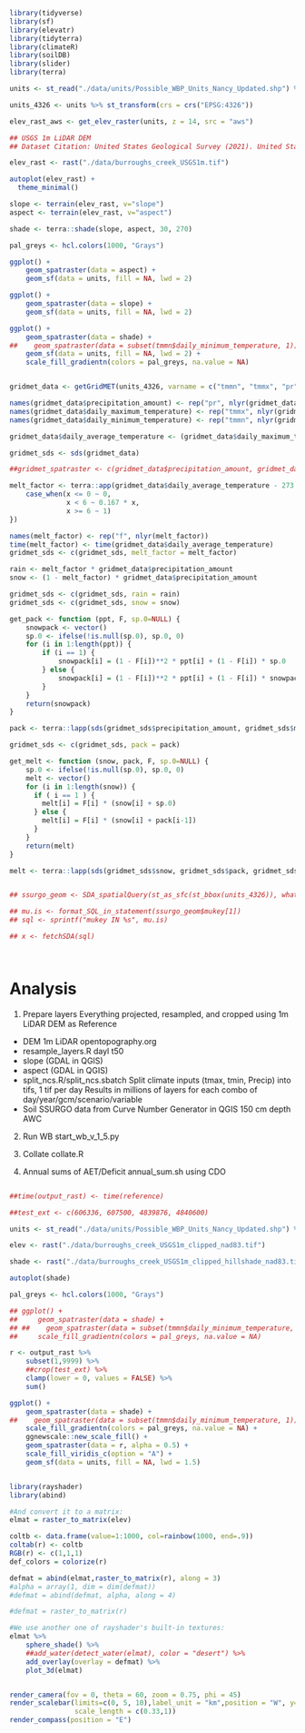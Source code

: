 ```r
library(tidyverse)
library(sf)
library(elevatr)
library(tidyterra)
library(climateR)
library(soilDB)
library(slider)
library(terra)

units <- st_read("./data/units/Possible_WBP_Units_Nancy_Updated.shp") %>% st_cast("MULTIPOLYGON")

units_4326 <- units %>% st_transform(crs = crs("EPSG:4326"))

elev_rast_aws <- get_elev_raster(units, z = 14, src = "aws")

## USGS 1m LiDAR DEM
## Dataset Citation: United States Geological Survey (2021). United States Geological Survey 3D Elevation Program 1 meter Digital Elevation Model. Distributed by OpenTopography. https://doi.org/10.5069/G98K778D. Accessed: 2024-05-07 

elev_rast <- rast("./data/burroughs_creek_USGS1m.tif")

autoplot(elev_rast) +
  theme_minimal()

slope <- terrain(elev_rast, v="slope") 
aspect <- terrain(elev_rast, v="aspect")

shade <- terra::shade(slope, aspect, 30, 270)

pal_greys <- hcl.colors(1000, "Grays")

ggplot() +
    geom_spatraster(data = aspect) +
    geom_sf(data = units, fill = NA, lwd = 2)

ggplot() +
    geom_spatraster(data = slope) +
    geom_sf(data = units, fill = NA, lwd = 2)

ggplot() +
    geom_spatraster(data = shade) +
##    geom_spatraster(data = subset(tmmn$daily_minimum_temperature, 1)) +
    geom_sf(data = units, fill = NA, lwd = 2) +
    scale_fill_gradientn(colors = pal_greys, na.value = NA)


gridmet_data <- getGridMET(units_4326, varname = c("tmmn", "tmmx", "pr"), startDate = "1980-01-01", endDate = "2022-12-31")

names(gridmet_data$precipitation_amount) <- rep("pr", nlyr(gridmet_data$precipitation_amount))
names(gridmet_data$daily_maximum_temperature) <- rep("tmmx", nlyr(gridmet_data$daily_maximum_temperature))
names(gridmet_data$daily_minimum_temperature) <- rep("tmmn", nlyr(gridmet_data$daily_minimum_temperature))

gridmet_data$daily_average_temperature <- (gridmet_data$daily_maximum_temperature + gridmet_data$daily_minimum_temperature) / 2

gridmet_sds <- sds(gridmet_data)

##gridmet_spatraster <- c(gridmet_data$precipitation_amount, gridmet_data$daily_maximum_temperature, gridmet_data$daily_minimum_temperature)

melt_factor <- terra::app(gridmet_data$daily_average_temperature - 273.15, function (x) {
    case_when(x <= 0 ~ 0,
              x < 6 ~ 0.167 * x,
              x >= 6 ~ 1)
})

names(melt_factor) <- rep("f", nlyr(melt_factor))
time(melt_factor) <- time(gridmet_data$daily_average_temperature)
gridmet_sds <- c(gridmet_sds, melt_factor = melt_factor)

rain <- melt_factor * gridmet_data$precipitation_amount
snow <- (1 - melt_factor) * gridmet_data$precipitation_amount

gridmet_sds <- c(gridmet_sds, rain = rain)
gridmet_sds <- c(gridmet_sds, snow = snow)

get_pack <- function (ppt, F, sp.0=NULL) {
    snowpack <- vector()
    sp.0 <- ifelse(!is.null(sp.0), sp.0, 0)
    for (i in 1:length(ppt)) {
        if (i == 1) {
            snowpack[i] = (1 - F[i])**2 * ppt[i] + (1 - F[i]) * sp.0
        } else {
            snowpack[i] = (1 - F[i])**2 * ppt[i] + (1 - F[i]) * snowpack[i - 1]
        }
    }
    return(snowpack)
}

pack <- terra::lapp(sds(gridmet_sds$precipitation_amount, gridmet_sds$melt_factor), fun = get_pack)

gridmet_sds <- c(gridmet_sds, pack = pack)

get_melt <- function (snow, pack, F, sp.0=NULL) {
    sp.0 <- ifelse(!is.null(sp.0), sp.0, 0)
    melt <- vector()
    for (i in 1:length(snow)) {
      if ( i == 1 ) {
        melt[i] = F[i] * (snow[i] + sp.0)
      } else {
        melt[i] = F[i] * (snow[i] + pack[i-1])
      }
    }
    return(melt)
}

melt <- terra::lapp(sds(gridmet_sds$snow, gridmet_sds$pack, gridmet_sds$melt_factor), fun = get_melt)


## ssurgo_geom <- SDA_spatialQuery(st_as_sfc(st_bbox(units_4326)), what = "mupolygon", db = "SSURGO", geomIntersection = TRUE)

## mu.is <- format_SQL_in_statement(ssurgo_geom$mukey[1])
## sql <- sprintf("mukey IN %s", mu.is)

## x <- fetchSDA(sql)




```


# Analysis
1. Prepare layers
Everything projected, resampled, and cropped using 1m LiDAR DEM as Reference
- DEM
1m LiDAR opentopography.org
- resample_layers.R
	dayl
	t50
- slope (GDAL in QGIS)
- aspect (GDAL in QGIS)
- split_ncs.R/split_ncs.sbatch
  Split climate inputs (tmax, tmin, Precip) into tifs, 1 tif per day
  Results in millions of layers for each combo of day/year/gcm/scenario/variable
- Soil
SSURGO data from Curve Number Generator in QGIS
150 cm depth AWC

2. Run WB
start_wb_v_1_5.py

3. Collate
collate.R

4. Annual sums of AET/Deficit
annual_sum.sh using CDO


``` r

##time(output_rast) <- time(reference)

##test_ext <- c(606336, 607500, 4839876, 4840600)

units <- st_read("./data/units/Possible_WBP_Units_Nancy_Updated.shp") %>% st_cast("MULTIPOLYGON")

elev <- rast("./data/burroughs_creek_USGS1m_clipped_nad83.tif") 

shade <- rast("./data/burroughs_creek_USGS1m_clipped_hillshade_nad83.tif")

autoplot(shade)

pal_greys <- hcl.colors(1000, "Grays")

## ggplot() +
##     geom_spatraster(data = shade) +
## ##    geom_spatraster(data = subset(tmmn$daily_minimum_temperature, 1)) +
##     scale_fill_gradientn(colors = pal_greys, na.value = NA)

r <- output_rast %>%
    subset(1,9999) %>%
    ##crop(test_ext) %>%
    clamp(lower = 0, values = FALSE) %>%
    sum()

ggplot() +
    geom_spatraster(data = shade) +
##    geom_spatraster(data = subset(tmmn$daily_minimum_temperature, 1)) +
    scale_fill_gradientn(colors = pal_greys, na.value = NA) +
    ggnewscale::new_scale_fill() +
    geom_spatraster(data = r, alpha = 0.5) +
    scale_fill_viridis_c(option = "A") +
    geom_sf(data = units, fill = NA, lwd = 1.5)


library(rayshader)
library(abind)

#And convert it to a matrix:
elmat = raster_to_matrix(elev)

coltb <- data.frame(value=1:1000, col=rainbow(1000, end=.9))
coltab(r) <- coltb
RGB(r) <- c(1,1,1)
def_colors = colorize(r)

defmat = abind(elmat,raster_to_matrix(r), along = 3)
#alpha = array(1, dim = dim(defmat))
#defmat = abind(defmat, alpha, along = 4)

#defmat = raster_to_matrix(r)

#We use another one of rayshader's built-in textures:
elmat %>%
    sphere_shade() %>%
    ##add_water(detect_water(elmat), color = "desert") %>%
    add_overlay(overlay = defmat) %>%
    plot_3d(elmat)


render_camera(fov = 0, theta = 60, zoom = 0.75, phi = 45)
render_scalebar(limits=c(0, 5, 10),label_unit = "km",position = "W", y=50,
                scale_length = c(0.33,1))
render_compass(position = "E")

```

